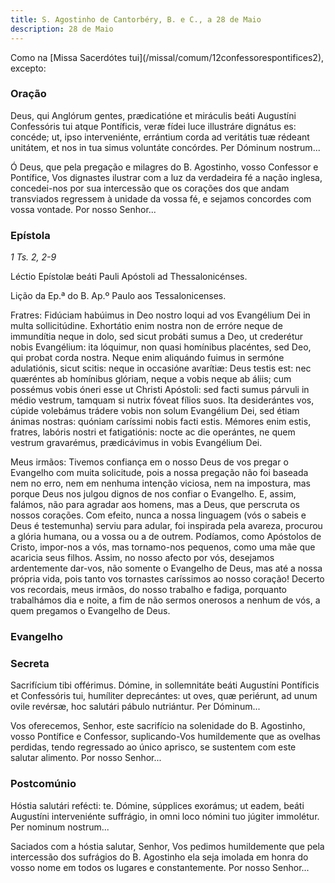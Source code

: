 ```yaml
---
title: S. Agostinho de Cantorbéry, B. e C., a 28 de Maio
description: 28 de Maio
---
```



<aside>
  Como na [Missa Sacerdótes tui](/missal/comum/12confessorespontifices2),
  excepto:
</aside>

### Oração

<div class="side-by-side not-content">

Deus, qui Anglórum gentes, prædicatióne et miráculis beáti Augustíni Confessóris tui atque Pontíficis, veræ fídei luce illustráre dignátus es: concéde; ut, ipso interveniénte, errántium corda ad veritátis tuæ rédeant unitátem, et nos in tua simus voluntáte concórdes. Per Dóminum nostrum...

Ó Deus, que pela pregação e milagres do B. Agostinho, vosso Confessor e Pontífice, Vos dignastes ilustrar com a luz da verdadeira fé a nação inglesa, concedei-nos por sua intercessão que os corações dos que andam transviados regressem à unidade da vossa fé, e sejamos concordes com vossa vontade. Por nosso Senhor...

</div>

### Epístola

<em>1 Ts. 2, 2-9</em>

<div class="side-by-side not-content">

Léctio Epístolæ beáti Pauli Apóstoli ad Thessalonicénses.

Lição da Ep.ª do B. Ap.º Paulo aos Tessalonicenses.

Fratres: Fidúciam habúimus in Deo nostro loqui ad vos Evangélium Dei in multa sollicitúdine. Exhortátio enim nostra non de erróre neque de immundítia neque in dolo, sed sicut probáti sumus a Deo, ut crederétur nobis Evangélium: ita lóquimur, non quasi homínibus placéntes, sed Deo, qui probat corda nostra. Neque enim aliquándo fuimus in sermóne adulatiónis, sicut scitis: neque in occasióne avarítiæ: Deus testis est: nec quæréntes ab homínibus glóriam, neque a vobis neque ab áliis; cum possémus vobis óneri esse ut Christi Apóstoli: sed facti sumus párvuli in médio vestrum, tamquam si nutrix fóveat fílios suos. Ita desiderántes vos, cúpide volebámus trádere vobis non solum Evangélium Dei, sed étiam ánimas nostras: quóniam caríssimi nobis facti estis. Mémores enim estis, fratres, labóris nostri et fatigatiónis: nocte ac die operántes, ne quem vestrum gravarémus, prædicávimus in vobis Evangélium Dei.

Meus irmãos: Tivemos confiança em o nosso Deus de vos pregar o Evangelho com muita solicitude, pois a nossa pregação não foi baseada nem no erro, nem em nenhuma intenção viciosa, nem na impostura, mas porque Deus nos julgou dignos de nos confiar o Evangelho. E, assim, falámos, não para agradar aos homens, mas a Deus, que perscruta os nossos corações. Com efeito, nunca a nossa linguagem (vós o sabeis e Deus é testemunha) serviu para adular, foi inspirada pela avareza, procurou a glória humana, ou a vossa ou a de outrem. Podíamos, como Apóstolos de Cristo, impor-nos a vós, mas tornamo-nos pequenos, como uma mãe que acaricia seus filhos. Assim, no nosso afecto por vós, desejamos ardentemente dar-vos, não somente o Evangelho de Deus, mas até a nossa própria vida, pois tanto vos tornastes caríssimos ao nosso coração! Decerto vos recordais, meus irmãos, do nosso trabalho e fadiga, porquanto trabalhámos dia e noite, a fim de não sermos onerosos a nenhum de vós, a quem pregamos o Evangelho de Deus.

</div>

### Evangelho

<LinkCard href="/missal/santos/02-06-1#evangelho" title="S. Tito, B. e Conf." />

### Secreta

<div class="side-by-side not-content">

Sacrifícium tibi offérimus. Dómine, in sollemnitáte beáti Augustíni Pontíficis et Confessóris tui, humíliter deprecántes: ut oves, quæ periérunt, ad unum ovile revérsæ, hoc salutári pábulo nutriántur. Per Dóminum...

Vos oferecemos, Senhor, este sacrifício na solenidade do B. Agostinho, vosso Pontífice e Confessor, suplicando-Vos humildemente que as ovelhas perdidas, tendo regressado ao único aprisco, se sustentem com este salutar alimento. Por nosso Senhor...

</div>

### Postcomúnio

<div class="side-by-side not-content">

Hóstia salutári refécti: te. Dómine, súpplices exorámus; ut eadem, beáti Augustíni interveniénte suffrágio, in omni loco nómini tuo júgiter immolétur. Per nominum nostrum...

Saciados com a hóstia salutar, Senhor, Vos pedimos humildemente que pela intercessão dos sufrágios do B. Agostinho ela seja imolada em honra do vosso nome em todos os lugares e constantemente. Por nosso Senhor...

</div>

